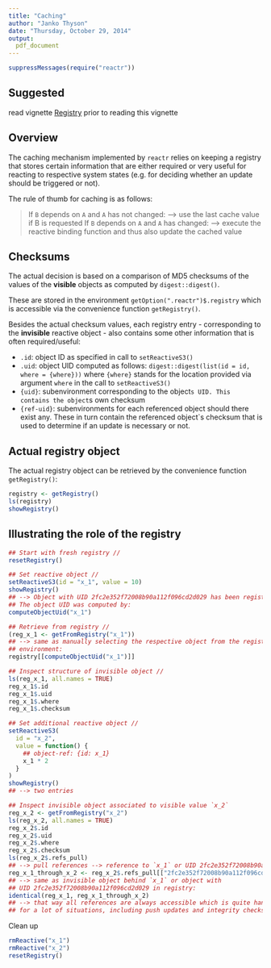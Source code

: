 ```yaml
---
title: "Caching"
author: "Janko Thyson"
date: "Thursday, October 29, 2014"
output:
  pdf_document
---
```


```r
suppressMessages(require("reactr"))
```

## Suggested

read vignette [Registry](/registry.pdf) prior to reading this vignette

## Overview

The caching mechanism implemented by `reactr` relies on keeping a registry that stores certain information that are either required or very useful for reacting to respective system states (e.g. for deciding whether an update should be triggered or not).

The rule of thumb for caching is as follows:

> If `B` depends on `A` and `A` has not changed:
  --> use the last cache value if B is requested
  If `B` depends on `A` and `A` has changed:
  --> execute the reactive binding function and thus also update the cached value

## Checksums 

The actual decision is based on a comparison of MD5 checksums of the values of the **visible** objects as computed by `digest::digest()`. 

These are stored in the environment `getOption(".reactr")$.registry` which is accessible via the convenience function `getRegistry()`.

Besides the actual checksum values, each registry entry - corresponding to the **invisible** reactive object - also contains some other information that is often required/useful:

- `.id`: object ID as specified in call to `setReactiveS3()`
- `.uid`: object UID computed as follows: `digest::digest(list(id = id, where = {where}))` where `{where}` stands for the location provided via argument `where` in the call to `setReactiveS3()`
- `{uid}`: subenvironment corresponding to the object`s UID. This contains the object`s own checksum 
- `{ref-uid}`: subenvironments for each referenced object should there exist any. These in turn contain the referenced object`s checksum that is used to determine if an update is necessary or not.

## Actual registry object

The actual registry object can be retrieved by the convenience function `getRegistry()`:

```r
registry <- getRegistry()
ls(registry)
showRegistry()
```

## Illustrating the role of the registry

```r
## Start with fresh registry //
resetRegistry()

## Set reactive object //
setReactiveS3(id = "x_1", value = 10)
showRegistry()
## --> Object with UID 2fc2e352f72008b90a112f096cd2d029 has been registered
## The object UID was computed by:
computeObjectUid("x_1")

## Retrieve from registry //
(reg_x_1 <- getFromRegistry("x_1"))
## --> same as manually selecting the respective object from the registry
## environment:
registry[[computeObjectUid("x_1")]]

## Inspect structure of invisible object //
ls(reg_x_1, all.names = TRUE)
reg_x_1$.id
reg_x_1$.uid
reg_x_1$.where
reg_x_1$.checksum

## Set additional reactive object //
setReactiveS3(
  id = "x_2", 
  value = function() {
    ## object-ref: {id: x_1}
    x_1 * 2
  }
)
showRegistry()
## --> two entries

## Inspect invisible object associated to visible value `x_2`
reg_x_2 <- getFromRegistry("x_2")
ls(reg_x_2, all.names = TRUE)
reg_x_2$.id
reg_x_2$.uid
reg_x_2$.where
reg_x_2$.checksum
ls(reg_x_2$.refs_pull)
## --> pull references --> reference to `x_1` or UID 2fc2e352f72008b90a112f096cd2d029
reg_x_1_through_x_2 <- reg_x_2$.refs_pull[["2fc2e352f72008b90a112f096cd2d029"]]
## --> same as invisible object behind `x_1` or object with 
## UID 2fc2e352f72008b90a112f096cd2d029 in registry:
identical(reg_x_1, reg_x_1_through_x_2)
## --> that way all references are always accessible which is quite handy
## for a lot of situations, including push updates and integrity checks.
```

Clean up

```r
rmReactive("x_1")
rmReactive("x_2")
resetRegistry()
```
